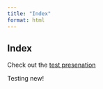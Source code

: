 ```yaml
---
title: "Index"
format: html
---
```


## Index

Check out the [test presenation](https://mrc-ide.github.io/mvw/p1.html) 

Testing new!
